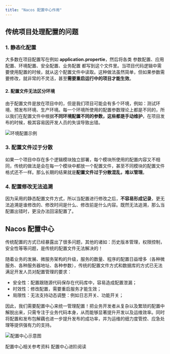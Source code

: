 ```yaml
---
title: "Nacos 配置中心作用"
---
```


## 传统项目处理配置的问题

### 1. 静态化配置

大多数在项目配置写在例如 **application.propertie**，然后将各类 参数配置、应用配置、环境配置、安全配置、业务配置 都写到这个文件里。当项目代码逻辑中需要使用配置的时候，就从这个配置文件中读取。这种做法虽然简单，但如果参数需要修改，就非常的不灵活，甚至**需要重启运行中的项目才能生效**。

#### 2. 配置文件无法区分环境

由于配置文件是放在项目中的，但是我们项目可能会有多个环境，例如：测试环境、预发布环境、生产环境。每一个环境所使用的配置参数理论上都是不同的，所以我们在配置文件中根据**不同环境配置不同的参数，这些都是手动维护**，在项目发布的时候，极其容易因开发人员的失误导致出错。

![环境配置示例](https://cdn.nlark.com/yuque/0/2020/png/283679/1600612946527-35ead177-2178-439c-8b32-ca7f8574299a.png)

### 3. 配置文件过于分散

如果一个项目中存在多个逻辑模块独立部署，每个模块所使用的配置内容又不相同，传统的做法是会在每一个模块中都放一个配置文件，甚至不同模块的配置文件格式还不一样。那么长期的结果就是**配置文件过于分散混乱，难以管理**。

### 4. 配置修改无法追溯

因为采用的静态配置文件方式，所以当配置进行修改之后，**不容易形成记录**，更无法追溯是谁修改的、修改时间是什么、修改前是什么内容。既然无法追溯，那么当配置出错时，更没办法回滚配置了。

## Nacos 配置中心

<Note>
传统配置的方式已经暴露出了很多问题，其他的诸如：历史版本管理，权限控制，安全性等等问题，是传统的配置文件无法解决的！
</Note>

随着业务的发展、微服务架构的升级，服务的数量、程序的配置日益增多（各种微服务、各种服务器地址、各种参数），传统的配置文件方式和数据库的方式已无法满足开发人员对配置管理的要求：

- 安全性：配置跟随源代码保存在代码库中，容易造成配置泄漏；
- 时效性：修改配置，需要重启服务才能生效；
- 局限性：无法支持动态调整：例如日志开关、功能开关；

因此，我们需要配置中心来统一管理配置！把业务开发者从复杂以及繁琐的配置中解脱出来，只需专注于业务代码本身，从而能够显著提升开发以及运维效率。同时将配置和发布包解藕也进一步提升发布的成功率，并为运维的细力度管控、应急处理等提供强有力的支持。

![配置中心示意图](https://cdn.nlark.com/yuque/0/2020/png/283679/1600613145744-4584849f-9695-4b56-98a9-2acf87397c94.png)

<Card title="参考资料" icon="link" href="https://zhuanlan.zhihu.com/p/66097586">
  配置中心相关参考资料
</Card>

<Card title="更多阅读" icon="link" href="https://zhuanlan.zhihu.com/p/58113078">
  配置中心进阶阅读
</Card>



